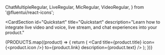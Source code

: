   ChatMultipleRegular,
  LiveRegular,
  MicRegular,
  VideoRegular,
} from '@fluentui/react-icons';

<CardSection
  id="Quickstart"
  title="Quickstart"
  description="Learn how to integrate live video and voice, live stream, and chat experiences into your product."
>
  {PRODUCTS.map((product) => {
    return (
      <Card
        title={product.title}
        icon={<product.icon />}
        to={product.link}
        description={product.text}
      />
    );
  })}
</CardSection>
